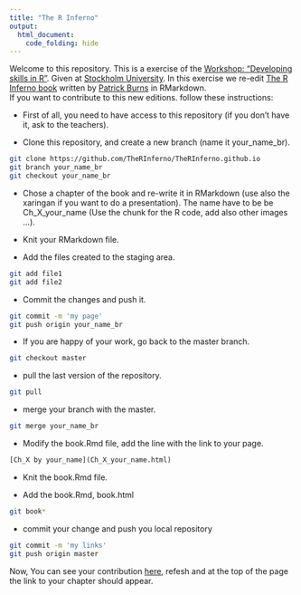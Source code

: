 ```yaml
---
title: "The R Inferno"
output: 
  html_document:
    code_folding: hide
---
```


Welcome to this repository. This is a exercise of the [Workshop: "Developing skills in R"](https://deepskillsr.github.io/). Given at [Stockholm University](https://www.su.se/deep/english/about-us/events/workshop-developing-skills-in-r-1.402004). In this exercise we re-edit [The R Inferno book](https://www.burns-stat.com/pages/Tutor/R_inferno.pdf) written by [Patrick Burns](https://www.burns-stat.com/) in RMarkdown.  
If you want to contribute to this new editions. follow these instructions:

- First of all, you need to have access to this repository (if you don't have it, ask to the teachers).

- Clone this repository, and create a new branch (name it your_name_br). 
```bash
git clone https://github.com/TheRInferno/TheRInferno.github.io
git branch your_name_br
git checkout your_name_br
```

- Chose a chapter of the book and re-write it in RMarkdown (use also the xaringan if you want to do a presentation). The name have to be be Ch_X_your_name (Use the chunk for the R code, add also other images ...).

- Knit your RMarkdown file.

- Add the files created to the staging area. 
```bash
git add file1
git add file2
```

- Commit the changes and push it.
```bash
git commit -m 'my page'
git push origin your_name_br
```

- If you are happy of your work, go back to the master branch.
```bash
git checkout master

```

- pull the last version of the repository.
```bash
git pull
```

- merge your branch with the master.
```bash
git merge your_name_br
```

- Modify the book.Rmd file, add the line with the link to your page.
```r
[Ch_X by your_name](Ch_X_your_name.html)
```

- Knit the book.Rmd file.

- Add the book.Rmd, book.html
```bash
git book*
```


- commit your change and push you local repository
```bash
git commit -m 'my links'
git push origin master
```


Now, You can see your contribution [here](https://TheRInferno.github.io/book.html), refesh and at the top of the page the link to your chapter should appear.

